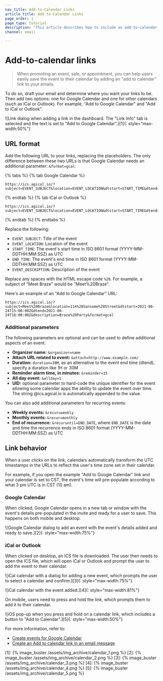```yaml
---
nav_title: Add-to-Calendar Links
article_title: Add-to-Calendar Links
page_order: 1
page_type: tutorial
description: "This article describes how to include an add-to-calendar link in your email campaigns."
channel: email

---
```


# Add-to-calendar links

> When promoting an event, sale, or appointment, you can help users easily save the event to their calendar by adding an "add to calendar" link to your emails.

To do so, draft your email and determine where you want your links to be. Then add two options: one for Google Calendar and one for other calendars (such as iCal or Outlook). For example, "Add to Google Calendar" and "Add to iCal or Outlook".

![Link dialog when adding a link in the dashboard. The "Link Info" tab is selected and the text is set to "Add to Google Calendar".][1]{: style="max-width:50%"}

## URL format

Add the following URL to your links, replacing the placeholders. The only difference between these two URLs is that Google Calendar needs an additional parameter: `&format=gcal`.

{% tabs %}
{% tab Google Calendar %}

```
https://ics.agical.io/?subject=EVENT_SUBJECT&location=EVENT_LOCATION&dtstart=START_TIME&dtend=END_TIME&description=EVENT_DESCRIPTION&format=gcal
```

{% endtab %}
{% tab iCal or Outlook %}

```
https://ics.agical.io/?subject=EVENT_SUBJECT&location=EVENT_LOCATION&dtstart=START_TIME&dtend=END_TIME&description=EVENT_DESCRIPTION
```

{% endtab %}
{% endtabs %}

Replace the following:

- `EVENT_SUBJECT`: Title of the event
- `EVENT_LOCATION`: Location of the event
- `START_TIME`: The event's start time in ISO 8601 format (YYYY-MM-DDTHH:MM:SSZ) as UTC
- `END_TIME`: The event's end time in ISO 8601 format (YYYY-MM-DDTHH:MM:SSZ) as UTC
- `EVENT_DESCRIPTION`: Description of the event

Replace any spaces with the HTML escape code `%20`. For example, a subject of "Meet Braze" would be "Meet%20Braze".

Here's an example of an "Add to Google Calendar" URL:

```
https://ics.agical.io/?subject=Meet%20Braze&location=114%20Sansome%20Street&dtstart=2021-06-24T15:00:00Z&dtend=2021-06-24T16:00:00Z&description=Braze%20Party&format=gcal
```

### Additional parameters

The following parameters are optional and can be used to define additional aspects of an event.

- **Organizer name:** `&organizer=name`
- **Attach URL related to event:** `&attach=http://www.example.com/`
- **Duration:** `duration=30M`, as an alternative to the event end time (dtend), specify a duration like 1H or 30M
- **Reminder alarm time, in minutes:** `&reminder=15`
- **All day event:** `&allday=1`
- **UID:** optional parameter to hard-code the unique identifier for the event allowing some calendar apps the ability to update the event over time. The string @ics.agical.io is automatically appended to the value.

You can also add additional parameters for recurring events:
- **Weekly events:** `&recur=weekly`
- **Monthly events:** `&recur=monthly`
- **End of recurrence:** `&recuruntil=END_DATE`, where `END_DATE` is the date and time the recurrence ends in ISO 8601 format (YYYY-MM-DDTHH:MM:SSZ) as UTC

## Link behavior

When a user clicks on the link, calendars automatically transform the UTC timestamps in the URLs to reflect the user's time zone set in their calendar.

For example, if you open the example "Add to Google Calendar" link and your calendar is set to CST, the event's time will pre-populate according to what 3 pm UTC is in CST (10 am).

### Google Calendar

When clicked, Google Calendar opens in a new tab or window with the event's details pre-populated in the invite and ready for a user to save. This happens on both mobile and desktop.

![Google Calendar dialog to add an event with the event's details added and ready to save.][2]{: style="max-width:75%"}

### iCal or Outlook

When clicked on desktop, an ICS file is downloaded. The user then needs to open the ICS file, which will open iCal or Outlook and prompt the user to add the event to their calendar.

![iCal calendar with a dialog for adding a new event, which prompts the user to select a calendar and confirm.][3]{: style="max-width:75%"}

![iCal calendar with the event added.][4]{: style="max-width:81%"}

On mobile, users need to press and hold the link, which prompts them to add it to their calendar.

![iOS pop-up when you press and hold on a calendar link, which includes a button to "Add to Calendar".][5]{: style="max-width:50%"}

For more information, refer to:
* [Create events for Google Calendar](https://developers.google.com/calendar/api/guides/create-events)
* [Create an Add to calendar link in an email message](https://support.microsoft.com/en-us/office/create-an-add-to-calendar-link-in-an-email-message-34f8ea28-322a-4867-b423-2998f9634e59)


[1]: {% image_buster /assets/img_archive/calendar_1.png %}
[2]: {% image_buster /assets/img_archive/calendar_2.png %}
[3]: {% image_buster /assets/img_archive/calendar_3.png %}
[4]: {% image_buster /assets/img_archive/calendar_4.png %}
[5]: {% image_buster /assets/img_archive/calendar_5.png %}
